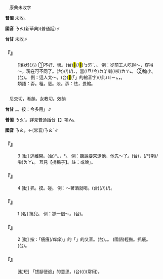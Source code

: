 
=={{ruby|孬|ㄋㄠ}}==

　康典未收字

'''普閩''' 未收。

'''國音''' <rt>ㄋㄠ</rt>(新華典)(普通話)∥

'''台甘''' 未收∥

    

==='''『{{ruby|孬|ㄋㄠ}}』'''===
: [後狀](方) ①不好、壞。(台)<mark>&#xffcda;</mark>(/<mark>&#xffb4e;</mark>)<rt>ㆠㄞˋ</rt>、{{ruby|歹|ㄆㄞˋ/ㄆㆮˋ}}。 例：從前工人吃得～，穿得～，現在可不同了。(台){{ruby|舊|ㄍㄨ˫}}{{ruby|底|ㄉㄨㆤˋ/ㄉㆤˋ}}(/{{ruby|古|ㄍㆦˋ}}{{ruby|早|ㄗㄚˋ}}){{ruby|工|ㄍㄤ}}{{ruby|人|ㄌㄤˊ}}(/{{ruby|做|ㄗㄨㆤ˪/ㄗㄜ˪}}{{ruby|工|ㄍㄤ}}{{ruby|丌|ㆤ}}){{ruby|食|ㄐㄧㄚㆷ ͘}}{{ruby|歹|ㄆㄞˋ/ㄆㆮˋ}}、{{ruby|穿|ㄑㄧㄥ˫}}{{ruby|歹|ㆠㄞˋ}}，當(/旦/今)<rt>ㄉㆩ</rt>{{ruby|無|ㆠㄜˊ}}{{ruby|共|ㄍㄤ˫}}{{ruby|款|ㄎㄨㄢˋ}}喇(/啦)<rt>ㄌㄚ˪</rt>。 ②膽小。(台){{ruby|無|ㆠㄜˊ}}{{ruby|膽|ㄉㆩˋ}}。 例：這人太～。(台)<mark>&#xffb50;</mark>(「{{ruby|此|ㄐㄧˋ}}{{ruby|一|ㄐㄧㆵ ͘}}」的縮音字)(/此)<rt>ㄐㄧㆵ</rt>{{ruby|個|ㆤˊ}}{{ruby|人|ㄌㄤˊ}}{{ruby|誠|ㄐㄧㆩˊ}}{{ruby|無|ㆠㄜˊ}}{{ruby|膽|ㄉㆩˋ}}，{{ruby|小|ㄒㄧㄜˋ}}{{ruby|膽|ㄉㆩˋ}}。
:類語：孬。粗。惡。淡。孬：怯，畏縮。
:
    

=={{ruby|撓|ㄋㄠ}}==

　尼交切，肴韻。女教切，效韻

'''台甘''' {{ruby|(文)|ㄌㄠˋ}}。{{ruby|(語)|ㄋㄠˋ}}。按：今多用{{ruby|「|ㄌㄠˋ}}」∥

'''普閩''' <rt>ㄋㄠˊ</rt>{{ruby|、|ㄌㄠ˫}}。詳見普通話音【{{ruby|撓|ㄌㄠˊ}}】項內。

'''國音''' <rt>ㄋㄠ</rt>。←(常音)<rt>ㄋㄠˊ</rt>∥

    

==='''『{{ruby|撓|ㄋㄠ}}』'''===
:3  [動] 逃離開。(台){{ruby|遼|ㄌㄧㄠˊ}}*。{{ruby|遛|ㄌㄧㄨ}}，{{ruby|<mark>&#xf986e;</mark>|ㄙㄨㄢ}}*。 例：聽說要來逮他，他先～了。(台){{ruby|聽|ㄊㄧㆩ}}{{ruby|講|ㄍㆲˋ}}{{ruby|→|ㄍㆲ}}{{ruby|<mark>&#xffa49;</mark>|ㆠㆤㆷ/ㆠㄨㆤㆷ}}{{ruby|來|ㄌㄞˊ}}{{ruby|掠|ㄌㄧㄚㆷ ͘}}{{ruby|伊|·ㄧ}}，{{ruby|伊|ㄧ}}{{ruby|先|ㄒㄧㄥ}}{{ruby|遛|ㄌㄧㄨ}}(/{{ruby|<mark>&#xf986e;</mark>|ㄙㄨㄢ}}*)喇(/啦)<rt>ㄌㄚ˪</rt>。 互見【撓鴨子】。註：或說{{ruby|「|ㄋㄠˊ}}」。
    

==='''『{{ruby|撓|ㄋㄠ}}』'''===
:4  [動] 抓。摸。碰。 例：～著酒就喝。(台){{ruby|磕|ㄎㄚㆴ ͘}}(/{{ruby|摸|ㆠㆲ}}/{{ruby|<mark>&#xf90ae;</mark>|ㄙㄚ}}){{ruby|著|ㄉㄧㄜㆷ ͘}}{{ruby|酒|ㄐㄧㄨˋ}}{{ruby|著|ㄉㄧㄜㆷ}}(/{{ruby|都|ㄉㄜ˫}}){{ruby|<mark>&#xffbf1;</mark>|ㄌㄧㆬ}}。
    

==='''『{{ruby|撓|ㄋㄠ}}』'''===
:1  [名] 撓兒。 例：抓一個～。(台){{ruby|紅|ㄤˊ}}{{ruby|嬰|ㆪ/ㆥ}}{{ruby|仔|ㄚ}}{{ruby|扲|ㆣㄧㆰ˫}}{{ruby|一|ㄐㄧㆵ ͘}}{{ruby|下|ㆤ˫}}{{ruby|手|ㄑㄧㄨˋ}}。
    

==='''『{{ruby|撓|ㄋㄠ}}』'''===
:2  [動] 按：「{{ruby|撓|ㄋㄠˊ}}癢癢(/痒痒)」的「{{ruby|撓|ㄋㄠˊ}}」的又音。(台){{ruby|撓|ㄫㄧㄠ}}{{ruby|癢|ㄐㄧㆫ˫/ㄐㄧㆧ˫}}。{{ruby|搔|ㄙㄜ}}。 (國語)輕撫。抓癢。(台){{ruby|爬|ㄅㆤˊ}}{{ruby|癢|ㄐㄧㆫ˫/ㄐㄧㆧ˫}}。
    

==='''『{{ruby|撓|ㄋㄠ}}{{ruby|鴨|ㄧㄚ}}{{ruby|子|·ㄗˇ}}』'''===
: [動短] 「拔腳便逃」的意思。(台){{ruby|<mark>&#xf8f6c;</mark>|ㄎㄧㄜㆷ}}{{ruby|起|ㄎㄧˋ}}{{ruby|骹|ㄎㄚ}}{{ruby|著|ㄉㄧㄜㆷ}}(/{{ruby|都|ㄉㄜ˫}}){{ruby|走|ㄗㄠˋ}}(常用)。
    
